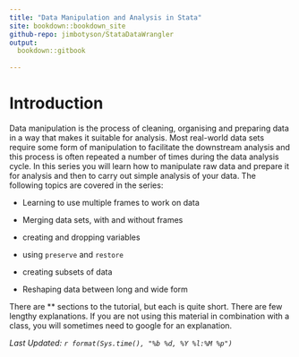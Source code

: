 ---
title: "Data Manipulation and Analysis in Stata"
site: bookdown::bookdown_site
github-repo: jimbotyson/StataDataWrangler
output:
  bookdown::gitbook
    
---


# Introduction

Data manipulation is the process of cleaning, organising and preparing data in a way that makes it suitable for analysis. Most real-world data sets require some form of manipulation to facilitate the downstream analysis and this process is often repeated a number of times during the data analysis cycle. In this series you will learn how to manipulate raw data and prepare it for analysis and then to carry out simple analysis of your data. The following topics are covered in the series:

-   Learning to use multiple frames to work on data

-   Merging data sets, with and without frames

-   creating and dropping variables

-   using `preserve` and `restore`

-   creating subsets of data

-   Reshaping data between long and wide form

There are \*\* sections to the tutorial, but each is quite short. There are few lengthy explanations. If you are not using this material in combination with a class, you will sometimes need to google for an explanation.

*Last Updated: `r format(Sys.time(), "%b %d, %Y %l:%M %p")`*